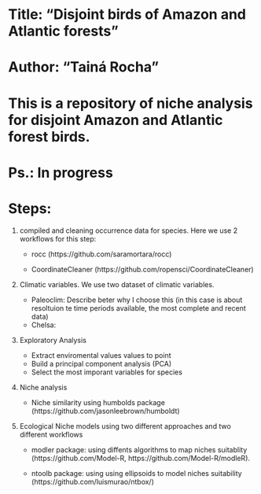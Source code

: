 ##############################################################################################
# Title: "Disjoint birds of Amazon and Atlantic forests"
# Author: "Tainá Rocha"
# This is a repository of niche analysis for disjoint Amazon and Atlantic forest birds.
##############################################################################################
# Ps.: In progress

# Steps:

1. compiled and cleaning occurrence data for species. Here we use 2 workflows for this step:

    - rocc (https://github.com/saramortara/rocc)
    
    - CoordinateCleaner (https://github.com/ropensci/CoordinateCleaner)
    
2. Climatic variables. We use two dataset of climatic variables.
 
      - Paleoclim: Describe beter why I choose this (in this case is about resoltuion te time periods      available, the most complete and recent data)
      - Chelsa:  
    
3. Exploratory Analysis 

      - Extract enviromental values values to point 
      - Build a principal component analysis (PCA)
      - Select the most imporant variables for species
      
4. Niche analysis 

      - Niche similarity using humbolds package (https://github.com/jasonleebrown/humboldt)
      
5. Ecological Niche models using two different approaches and two different workflows

      - modler package: using diffents algorithms to map niches suitablity  (https://github.com/Model-R,     https://github.com/Model-R/modleR).
      
      - ntoolb package: using using ellipsoids to model niches suitability (https://github.com/luismurao/ntbox/) 

      